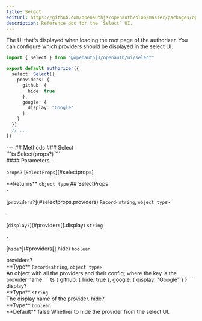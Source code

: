 ```yaml
---
title: Select
editUrl: https://github.com/openauthjs/openauth/blob/master/packages/openauth/src/ui/select.tsx
description: Reference doc for the `Select` UI.
---
```



<div class="tsdoc">
<Section type="about">
The UI that's displayed when loading the root page of the authorizer. You can configure
which providers should be displayed in the select UI.


```ts
import { Select } from "@openauthjs/openauth/ui/select"

export default authorizer({
  select: Select({
    providers: {
      github: {
        hide: true
      },
      google: {
        display: "Google"
      }
    }
  })
  // ...
})
```
</Section>
---
## Methods
### Select
<Segment>
<Section type="signature">
```ts
Select(props?)
```
</Section>
<Section type="parameters">
#### Parameters
- <p><code class="key">props?</code> [<code class="type">SelectProps</code>](#selectprops)</p>
</Section>
<InlineSection>
**Returns** <code class="primitive">object type</code>
</InlineSection>
</Segment>
## SelectProps
<Segment>
<Section type="parameters">
- <p>[<code class="key">providers?</code>](#selectprops.providers) <code class="primitive">Record</code><code class="symbol">&lt;</code><code class="primitive">string</code>, <code class="primitive">object type</code><code class="symbol">&gt;</code></p>
  - <p>[<code class="key">display?</code>](#providers[].display) <code class="primitive">string</code></p>
  - <p>[<code class="key">hide?</code>](#providers[].hide) <code class="primitive">boolean</code></p>
</Section>
</Segment>
<NestedTitle id="selectprops.providers" Tag="h4" parent="SelectProps.">providers?</NestedTitle>
<Segment>
<Section type="parameters">
<InlineSection>
**Type** <code class="primitive">Record</code><code class="symbol">&lt;</code><code class="primitive">string</code>, <code class="primitive">object type</code><code class="symbol">&gt;</code>
</InlineSection>
</Section>
An object with all the providers and their config; where the key is the provider name.
```ts
{
  github: {
    hide: true
  },
  google: {
    display: "Google"
  }
}
```
</Segment>
<NestedTitle id="providers[].display" Tag="h5" parent="SelectProps.providers[].">display?</NestedTitle>
<Segment>
<Section type="parameters">
<InlineSection>
**Type** <code class="primitive">string</code>
</InlineSection>
</Section>
The display name of the provider.
</Segment>
<NestedTitle id="providers[].hide" Tag="h5" parent="SelectProps.providers[].">hide?</NestedTitle>
<Segment>
<Section type="parameters">
<InlineSection>
**Type** <code class="primitive">boolean</code>
</InlineSection>
</Section>

<InlineSection>
**Default** false
</InlineSection>
Whether to hide the provider from the select UI.
</Segment>
</div>